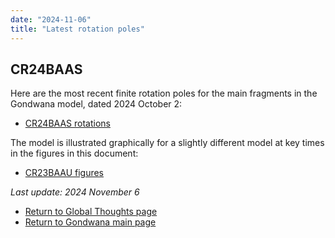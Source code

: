 ```yaml
---
date: "2024-11-06"
title: "Latest rotation poles"
---
```


## CR24BAAS

Here are the most recent finite rotation poles for the main fragments in the Gondwana model, dated 2024 October 2:

* [CR24BAAS rotations](http://www.reeves.nl/upload/CR24BAAS.pdf)

The model is illustrated graphically for a slightly different model at key times in the figures in this document:
* [CR23BAAU figures](http://www.reeves.nl/upload/CR23BAAU-figures.pdf)

*Last update: 2024 November 6*

* [Return to Global Thoughts page](../other-material)
* [Return to Gondwana main page](../../gondwana)
